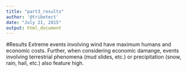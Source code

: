```yaml
---
title: "part3_results"
author: '@tribetect'
date: "July 21, 2015"
output: html_document
---
```


#Results
Extreme events involving wind have maximum humans and economic costs. Further, when considering economic damange, events involving terrestrial phenomena (mud slides, etc.) or precipitation (snow, rain, hail, etc.) also feature high. 